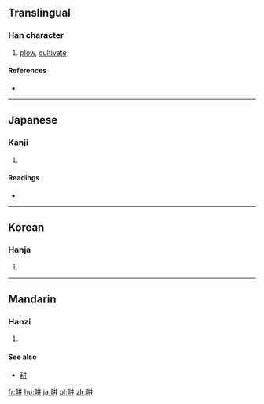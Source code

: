 ==Translingual==

===Han character===
{{Han char|rn=102|rad=田|as=04|sn=9|four=|canj=WTT,XWTT}}

# [[plow]], [[cultivate]]

====References====
* {{Han ref|kx=0760.160|dkj=21773|dj=1170.090|hdz=42531.070|uh=754A|ud=30026}}

----

==Japanese==

===Kanji===
{{ja-kanji|grade=|rs=田04}}

# {{defn|lang=ja|sort=田04}}

====Readings====
* {{ja-readings|on=[[こう]] (kō)|kun=[[たがやす]] (tagayasu)|nanori=}}

----

==Korean==

===Hanja===
{{ko-hanja|hangeul=경|eumhun=|rv=gyeong|mr=kyŏng|y=kyeng}}

# {{defn|lang=ko|sort=田04}}

----

==Mandarin==

===Hanzi===
{{cmn-hanzi|pin=[[gēng]] ([[geng1]])|wg=keng<sup>1</sup>}}

# {{defn|lang=cmn|sort=田04}}

====See also====
*[[耕]]

[[fr:畊]]
[[hu:畊]]
[[ja:畊]]
[[pl:畊]]
[[zh:畊]]